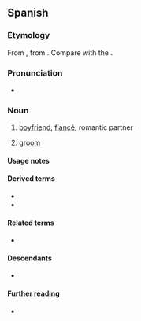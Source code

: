 ==Spanish==

===Etymology===
From {{inh|es|VL.|*novius||newly wed}}, from {{inh|es|la|novus||new}}. Compare with the {{cog|pt|noivo}}.

===Pronunciation===
* {{es-IPA}}

===Noun===
{{es-noun|m|f=novia}}

# [[boyfriend]]; [[fiancé]]; romantic partner
# {{lb|es|wedding}} [[groom]]

====Usage notes====
{{es-note-noun-mf}}

====Derived terms====
* {{l|es|amigovio}}
* {{l|es|noviazgo}}

====Related terms====
* {{l|es|nuevo}}

====Descendants====
* {{desc|tl|nobyo|bor=1}}

====Further reading====
* {{R:DRAE}}